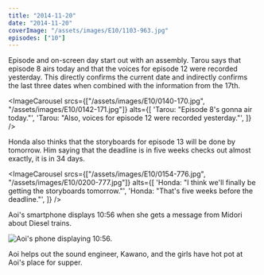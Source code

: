 ```yaml
---
title: "2014-11-20"
date: "2014-11-20"
coverImage: "/assets/images/E10/1103-963.jpg"
episodes: ["10"]
---
```


Episode and on-screen day start out with an assembly. Tarou says that episode 8 airs today and that the voices for episode 12 were recorded yesterday. This directly confirms the current date and indirectly confirms the last three dates when combined with the information from the 17th.

<ImageCarousel
  srcs={["/assets/images/E10/0140-170.jpg", "/assets/images/E10/0142-171.jpg"]}
  alts={[
    'Tarou: "Episode 8\'s gonna air today."',
    'Tarou: "Also, voices for episode 12 were recorded yesterday."',
  ]}
/>

Honda also thinks that the storyboards for episode 13 will be done by tomorrow. Him saying that the deadline is in five weeks checks out almost exactly, it is in 34 days.

<ImageCarousel
  srcs={["/assets/images/E10/0154-776.jpg", "/assets/images/E10/0200-777.jpg"]}
  alts={[
    'Honda: "I think we\'ll finally be getting the storyboards tomorrow."',
    'Honda: "That\'s five weeks before the deadline."',
  ]}
/>

Aoi's smartphone displays 10:56 when she gets a message from Midori about Diesel trains.

![Aoi's phone displaying 10:56.](/assets/images/E10/0313-172.jpg)

Aoi helps out the sound engineer, Kawano, and the girls have hot pot at Aoi's place for supper.
